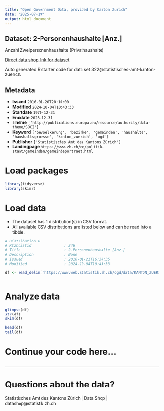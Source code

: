 ```yaml
---
title: "Open Government Data, provided by Canton Zurich"
date: "2025-07-19"
output: html_document
---
```


## Dataset: 2-Personenhaushalte [Anz.]

Anzahl Zweipersonenhaushalte (Privathaushalte)

[Direct data shop link for dataset](https://www.zh.ch/de/politik-staat/statistik-daten/datenkatalog.html#/datasets/322@statistisches-amt-kanton-zuerich)

Auto generated R starter code for data set 322@statistisches-amt-kanton-zuerich.

## Metadata

- **Issued** `2016-01-20T20:16:00`
- **Modified** `2024-10-04T10:43:33`
- **Startdate** `1970-12-31`
- **Enddate** `2023-12-31`
- **Theme** `['http://publications.europa.eu/resource/authority/data-theme/SOCI']`
- **Keyword** `['bevoelkerung', 'bezirke', 'gemeinden', 'haushalte', 'haushaltsgroesse', 'kanton_zuerich', 'ogd']`
- **Publisher** `['Statistisches Amt des Kantons Zürich']`
- **Landingpage** `https://www.zh.ch/de/politik-staat/gemeinden/gemeindeportraet.html`


# Load packages

```r

library(tidyverse)
library(skimr)

```

# Load data

-   The dataset has 1 distribution(s) in CSV format.
-   All available CSV distributions are listed below and can be read into a tibble.

```r

# Distribution 0
# Ktzhdistid               : 246
# Title                    : 2-Personenhaushalte [Anz.]
# Description              : None
# Issued                   : 2016-01-21T16:30:35
# Modified                 : 2024-10-04T10:43:33

df <- read_delim('https://www.web.statistik.zh.ch/ogd/data/KANTON_ZUERICH_451.csv')



```

# Analyze data

```r

glimpse(df)
str(df)
skim(df)

head(df)
tail(df)

```

# Continue your code here...

```r

```

------------------------------------------------------------------------

# Questions about the data?

Statistisches Amt des Kantons Zürich | Data Shop | datashop@statistik.zh.ch

